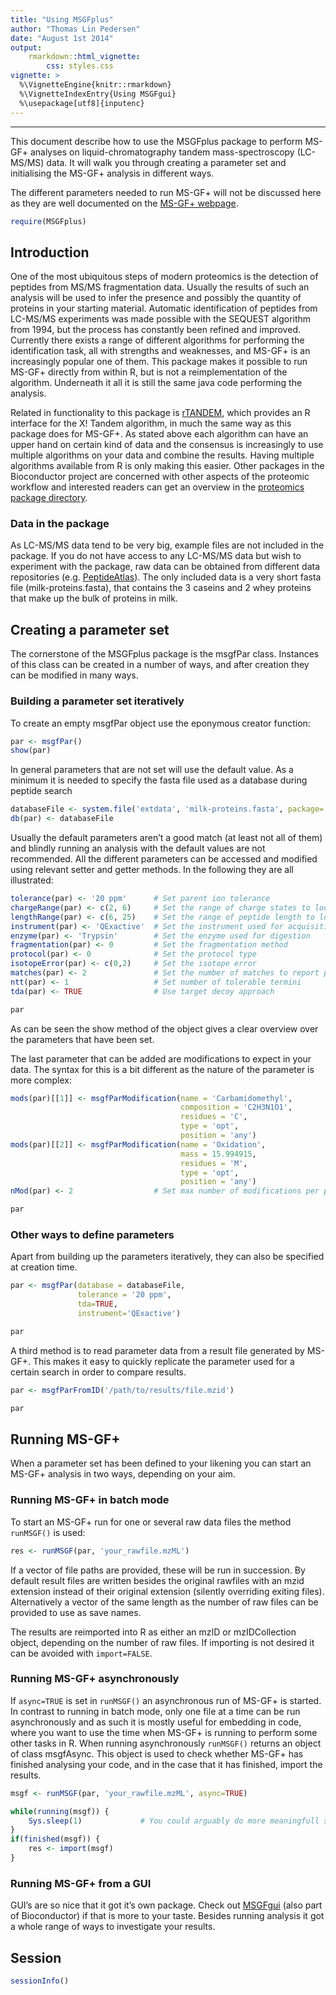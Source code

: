 ```yaml
---
title: "Using MSGFplus"
author: "Thomas Lin Pedersen"
date: "August 1st 2014"
output: 
    rmarkdown::html_vignette:
        css: styles.css
vignette: >
  %\VignetteEngine{knitr::rmarkdown}
  %\VignetteIndexEntry{Using MSGFgui}
  %\usepackage[utf8]{inputenc}
---
```


* * *

This document describe how to use the MSGFplus package to perform MS-GF+ 
analyses on liquid-chromatography tandem mass-spectroscopy (LC-MS/MS) data. It 
will walk you through creating a parameter set and initialising the MS-GF+ 
analysis in different ways.

The different parameters needed to run MS-GF+ will not be discussed here as they
are well documented on the 
[MS-GF+ webpage](http://proteomics.ucsd.edu/software-tools/ms-gf/).

```r
require(MSGFplus)
```

## Introduction

One of the most ubiquitous steps of modern proteomics is the detection of 
peptides from MS/MS fragmentation data. Usually the results of such an analysis
will be used to infer the presence and possibly the quantity of proteins in your
starting material. Automatic identification of peptides from LC-MS/MS 
experiments was made possible with the SEQUEST algorithm from 1994, but the 
process has constantly been refined and improved. Currently there exists a range
of different algorithms for performing the identification task, all with 
strengths and weaknesses, and MS-GF+ is an increasingly popular one of them.
This package makes it possible to run MS-GF+ directly from within R, but is not
a reimplementation of the algorithm. Underneath it all it is still the same java
code performing the analysis.

Related in functionality to this package is 
[rTANDEM](http://www.bioconductor.org/packages/release/bioc/html/rTANDEM.html),
which provides an R interface for the X! Tandem algorithm, in much the same way 
as this package does for MS-GF+. As stated above each algorithm can have an 
upper hand on certain kind of data and the consensus is increasingly to use 
multiple algorithms on your data and combine the results. Having multiple 
algorithms available from R is only making this easier. Other packages in the 
Bioconductor project are concerned with other aspects of the proteomic workflow 
and interested readers can get an overview in the 
[proteomics package directory](http://www.bioconductor.org/packages/release/BiocViews.html#___Proteomics).

### Data in the package
As LC-MS/MS data tend to be very big, example files are not included in the 
package. If you do not have access to any LC-MS/MS data but wish to experiment
with the package, raw data can be obtained from different data repositories 
(e.g. [PeptideAtlas](http://www.peptideatlas.org/repository/)). The only 
included data is a very short fasta file (milk-proteins.fasta), that contains 
the 3 caseins and 2 whey proteins that make up the bulk of proteins in milk.

## Creating a parameter set

The cornerstone of the MSGFplus package is the msgfPar class. Instances of this
class can be created in a number of ways, and after creation they can be 
modified in many ways.

### Building a parameter set iteratively

To create an empty msgfPar object use the eponymous creator function:

```r
par <- msgfPar()
show(par)
```

In general parameters that are not set will use the default value. As a minimum
it is needed to specify the fasta file used as a database during peptide search

```r
databaseFile <- system.file('extdata', 'milk-proteins.fasta', package='MSGFplus')
db(par) <- databaseFile
```

Usually the default parameters aren't a good match (at least not all of them) 
and blindly running an analysis with the default values are not recommended. All
the different parameters can be accessed and modified using relevant setter and
getter methods. In the following they are all illustrated:

```r
tolerance(par) <- '20 ppm'      # Set parent ion tolerance
chargeRange(par) <- c(2, 6)     # Set the range of charge states to look after
lengthRange(par) <- c(6, 25)    # Set the range of peptide length to look after
instrument(par) <- 'QExactive'  # Set the instrument used for acquisition
enzyme(par) <- 'Trypsin'        # Set the enzyme used for digestion
fragmentation(par) <- 0         # Set the fragmentation method
protocol(par) <- 0              # Set the protocol type
isotopeError(par) <- c(0,2)     # Set the isotope error
matches(par) <- 2               # Set the number of matches to report per scan
ntt(par) <- 1                   # Set number of tolerable termini
tda(par) <- TRUE                # Use target decoy approach

par
```

As can be seen the show method of the object gives a clear overview over the
parameters that have been set.

The last parameter that can be added are modifications to expect in your data. 
The syntax for this is a bit different as the nature of the parameter is more 
complex:

```r
mods(par)[[1]] <- msgfParModification(name = 'Carbamidomethyl', 
                                      composition = 'C2H3N1O1', 
                                      residues = 'C', 
                                      type = 'opt', 
                                      position = 'any')
mods(par)[[2]] <- msgfParModification(name = 'Oxidation', 
                                      mass = 15.994915, 
                                      residues = 'M', 
                                      type = 'opt', 
                                      position = 'any')
nMod(par) <- 2                  # Set max number of modifications per peptide

par
```

### Other ways to define parameters

Apart from building up the parameters iteratively, they can also be specified at
creation time.

```r
par <- msgfPar(database = databaseFile, 
               tolerance = '20 ppm', 
               tda=TRUE,
               instrument='QExactive')

par
```

A third method is to read parameter data from a result file generated by MS-GF+.
This makes it easy to quickly replicate the parameter used for a certain search
in order to compare results.

```r
par <- msgfParFromID('/path/to/results/file.mzid')

par
```

## Running MS-GF+

When a parameter set has been defined to your likening you can start an MS-GF+
analysis in two ways, depending on your aim.

### Running MS-GF+ in batch mode

To start an MS-GF+ run for one or several raw data files the method 
`runMSGF()` is used:

```r
res <- runMSGF(par, 'your_rawfile.mzML')
```

If a vector of file paths are provided, these will be run in succession. By 
default result files are written besides the original rawfiles with an mzid
extension instead of their original extension (silently overriding exiting
files). Alternatively a vector of the same length as the number of raw files can
be provided to use as save names.

The results are reimported into R as either an mzID or mzIDCollection object,
depending on the number of raw files. If importing is not desired it can be 
avoided with `import=FALSE`.

### Running MS-GF+ asynchronously

If `async=TRUE` is set in `runMSGF()` an asynchronous run of MS-GF+ is started.
In contrast to running in batch mode, only one file at a time can be run
asynchronously and as such it is mostly useful for embedding in code, where you
want to use the time when MS-GF+ is running to perform some other tasks in R.
When running asynchronously `runMSGF()` returns an object of class msgfAsync.
This object is used to check whether MS-GF+ has finished analysing your code, 
and in the case that it has finished, import the results.

```r
msgf <- runMSGF(par, 'your_rawfile.mzML', async=TRUE)

while(running(msgf)) {
    Sys.sleep(1)             # You could arguably do more meaningfull stuff here
}
if(finished(msgf)) {
    res <- import(msgf)
}
```

### Running MS-GF+ from a GUI
GUI's are so nice that it got it's own package. Check out 
[MSGFgui](https://github.com/thomasp85/MSGFgui) (also part of Bioconductor) if 
that is more to your taste. Besides running analysis it got a whole range of 
ways to investigate your results.

## Session
```r
sessionInfo()
```
